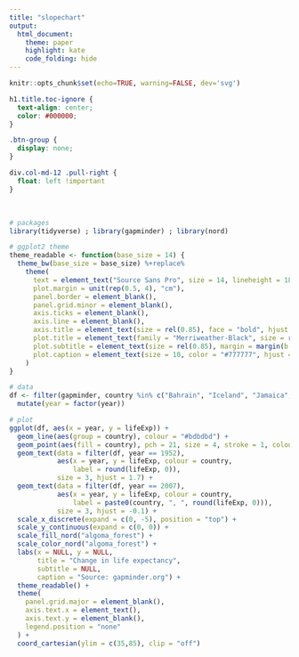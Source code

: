 ```yaml
---
title: "slopechart"
output: 
  html_document:
    theme: paper
    highlight: kate
    code_folding: hide
---
```

  
```r
knitr::opts_chunk$set(echo=TRUE, warning=FALSE, dev='svg')
```

```css
h1.title.toc-ignore {
  text-align: center;
  color: #000000;
}

.btn-group {
  display: none;
}

div.col-md-12 .pull-right {
  float: left !important
}
```

<br />

<div class="container-fluid">
<div class="row">
<div class="col-sm-6">
```r
# packages
library(tidyverse) ; library(gapminder) ; library(nord)

# ggplot2 theme
theme_readable <- function(base_size = 14) {
  theme_bw(base_size = base_size) %+replace%
    theme(
      text = element_text("Source Sans Pro", size = 14, lineheight = 18),
      plot.margin = unit(rep(0.5, 4), "cm"),
      panel.border = element_blank(),
      panel.grid.minor = element_blank(),
      axis.ticks = element_blank(),
      axis.line = element_blank(),
      axis.title = element_text(size = rel(0.85), face = "bold", hjust = 1),
      plot.title = element_text(family = "Merriweather-Black", size = rel(1), lineheight = 22, hjust = 0.5, margin = margin(b = 20)),
      plot.subtitle = element_text(size = rel(0.85), margin = margin(b = 10), hjust = 0),
      plot.caption = element_text(size = 10, color = "#777777", hjust = 1, margin = margin(t = 15))
    )
}

# data
df <- filter(gapminder, country %in% c("Bahrain", "Iceland", "Jamaica", "Madagascar") & year %in% c(1952, 2007)) %>% 
  mutate(year = factor(year))

# plot
ggplot(df, aes(x = year, y = lifeExp)) +
  geom_line(aes(group = country), colour = "#bdbdbd") +
  geom_point(aes(fill = country), pch = 21, size = 4, stroke = 1, colour = "white") +
  geom_text(data = filter(df, year == 1952), 
            aes(x = year, y = lifeExp, colour = country, 
                label = round(lifeExp, 0)), 
            size = 3, hjust = 1.7) +
  geom_text(data = filter(df, year == 2007), 
            aes(x = year, y = lifeExp, colour = country, 
                label = paste0(country, ", ", round(lifeExp, 0))), 
            size = 3, hjust = -0.1) +
  scale_x_discrete(expand = c(0, -5), position = "top") +
  scale_y_continuous(expand = c(0, 0)) +
  scale_fill_nord("algoma_forest") +
  scale_color_nord("algoma_forest") +
  labs(x = NULL, y = NULL,
       title = "Change in life expectancy",
       subtitle = NULL,
       caption = "Source: gapminder.org") +
  theme_readable() +
  theme(
    panel.grid.major = element_blank(),
    axis.text.x = element_text(),
    axis.text.y = element_blank(),
    legend.position = "none"
  ) +
  coord_cartesian(ylim = c(35,85), clip = "off") 
```
</div>

<div class="col-sm-6">
```r
```
</div>
</div>
</div>